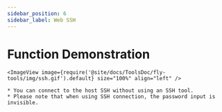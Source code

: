 ```yaml
---
sidebar_position: 6
sidebar_label: Web SSH
---
```





# Function Demonstration

    <ImageView image={require('@site/docs/ToolsDoc/fly-tools/img/ssh.gif').default} size="100%" align="left" />

    * You can connect to the host SSH without using an SSH tool.
    * Please note that when using SSH connection, the password input is invisible.